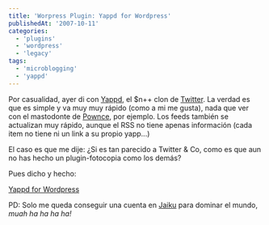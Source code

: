 ```yaml
---
title: 'Worpress Plugin: Yappd for Wordpress'
publishedAt: '2007-10-11'
categories:
  - 'plugins'
  - 'wordpress'
  - 'legacy'
tags:
  - 'microblogging'
  - 'yappd'
---
```


Por casualidad, ayer di con [Yappd](http://www.yappd.com/home), el $n++ clon de [Twitter](http://twitter.com). La verdad es que es simple y va muy muy rápido (como a mi me gusta), nada que ver con el mastodonte de [Pownce](http://pownce.com), por ejemplo. Los feeds también se actualizan muy rápido, aunque el RSS no tiene apenas información (cada item no tiene ni un link a su propio yapp...)

El caso es que me dije: ¿Si es tan parecido a Twitter & Co, como es que aun no has hecho un plugin-fotocopia como los demás?

Pues dicho y hecho:

[Yappd for Wordpress](http://rick.jinlabs.com/code/yappd/)

PD: Solo me queda conseguir una cuenta en [Jaiku](http://www.jaiku.com) para dominar el mundo, _muah ha ha ha ha!_
